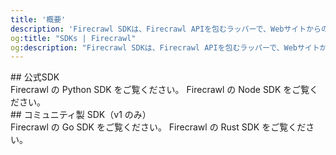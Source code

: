 ```yaml
---
title: '概要'
description: 'Firecrawl SDKは、Firecrawl APIを包むラッパーで、Webサイトからのデータ抽出を手軽に行えます。'
og:title: "SDKs | Firecrawl"
og:description: "Firecrawl SDKは、Firecrawl APIを包むラッパーで、Webサイトからのデータ抽出を手軽に行えます。"
---
```


<div id="official-sdks">
  ## 公式SDK
</div>

<CardGroup cols={2}>
  <Card title="Python SDK" icon="python" href="ja/python">
    Firecrawl の Python SDK をご覧ください。
  </Card>

  <Card title="Node SDK" icon="node" href="ja/node">
    Firecrawl の Node SDK をご覧ください。
  </Card>
</CardGroup>

<div id="community-sdks-v1-only">
  ## コミュニティ製 SDK（v1 のみ）
</div>

<CardGroup cols={2}>
  <Card title="Go SDK" icon="golang" href="ja/go">
    Firecrawl の Go SDK をご覧ください。
  </Card>

  <Card title="Rust SDK" icon="rust" href="ja/rust">
    Firecrawl の Rust SDK をご覧ください。
  </Card>
</CardGroup>